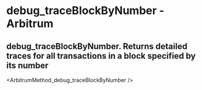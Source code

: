 # debug_traceBlockByNumber  - Arbitrum

## debug_traceBlockByNumber. Returns detailed traces for all transactions in a block specified by its number


<ArbitrumMethod_debug_traceBlockByNumber />
